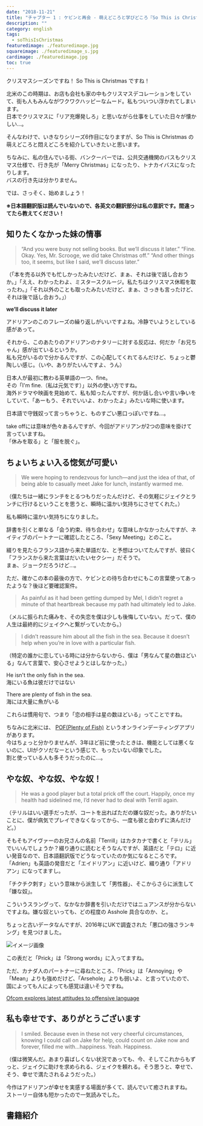 ```yaml
---
date: "2018-11-21"
title: "チャプター 1 : ケビンと再会 - 萌えどころと学びどころ『So This is Christmas/アドリアン･イングリッシュ(6)』"
description: ""
category: english
tags:
  - soThisIsChristmas
featuredimage: ./featuredimage.jpg
squareimage: ./featuredimage_s.jpg
cardimage: ./featuredimage.jpg
toc: true
---
```



クリスマスシーズンですね！ So This is Christmas ですね！

北米のこの時期は、お店も会社も家の中もクリスマスデコレーションをしていて、街も人もみんながワクワクハッピーなムード。私もついつい浮かれてしまいます。  
日本でクリスマスに「リア充爆発しろ」と思いながら仕事をしていた日々が懐かしい…。

そんなわけで、いきなりシリーズ6作目になりますが、So This is Christmas の萌えどころと悶えどころを紹介していきたいと思います。

ちなみに、私の住んでいる街、バンクーバーでは、公共交通機関のバスもクリスマス仕様で、行き先が「Merry Christmas」になったり、トナカイバスになったりします。  
バスの行き先は分かりません。

<Instagram id="Bqd8vrtH-Lj" />

では、さっそく、始めましょう！

<SoThisIsChristmasIndex />

**※日本語翻訳版は読んでいないので、各英文の翻訳部分は私の意訳です。間違ってたら教えてください！**

## 知りたくなかった妹の情事

<Blockquote srcBook="soThisIsChristmas" lang="en" book>
“And you were busy not selling books. But we’ll discuss it later.” “Fine. Okay. Yes, Mr. Scrooge, we did take Christmas off.” “And other things too, it seems, but like I said, we’ll discuss later.”
</Blockquote>

<p className="translation">（「本を売る以外でも忙しかったみたいだけど、まぁ、それは後で話し合おうか。」「ええ、わかったわよ、ミスタースクルージ。私たちはクリスマス休暇を取ったわ。」「それ以外のことも取ったみたいだけど、まぁ、さっきも言ったけど、それは後で話し合おう。」）</p>

**we’ll discuss it later**

アドリアンのこのフレーズの繰り返しがいいですよね。冷静でいようとしている感があって。

それから、このあたりのアドリアンのナタリーに対する反応は、何だか「お兄ちゃん」感が出ているというか。  
私も兄がいるので分かるんですが、この心配してくれてるんだけど、ちょっと鬱陶しい感じ。（いや、ありがたいんですよ、うん）

<Vocabulary en="Fine" ja="わかったよ、もういいよ" />

日本人が最初に教わる英単語の一つ、fine。  
その「I'm fine.（私は元気です）」以外の使い方ですね。  
海外ドラマや映画を見始めて、私も知ったんですが、何か話し合いや言い争いをしていて、「あーもう、それでいいよ、わかったよ」みたいな時に使います。

<Vocabulary en="Mr. Scrooge" ja="守銭奴、『A Christmas Carol』の主人公の名前" />

日本語で守銭奴って言っちゃうと、ものすごい悪口っぽいですね…。

<Vocabulary en="take 〜 off" ja="休みを取る、服を脱ぐ" />

take offには意味が色々あるんですが、今回がアドリアンが2つの意味を掛けて言っていますね。  
「休みを取る」と「服を脱ぐ」。

## ちょいちょい入る惚気が可愛い

<Blockquote srcBook="soThisIsChristmas" lang="en" book>
We were hoping to rendezvous for lunch—and just the idea of that, of being able to casually meet Jake for lunch, instantly warmed me.
</Blockquote>

<p className="translation">（僕たちは一緒にランチをとるつもりだったんだけど、その気軽にジェイクとランチに行けるということを思うと、瞬時に温かい気持ちにさせてくれた。）</p>

私も瞬時に温かい気持ちになりました。

<Vocabulary en="rendezvous" ja="会う約束、待ち合わせ" />

辞書を引くと単なる「会う約束、待ち合わせ」な意味しかなかったんですが、ネイティブのパートナーに確認したところ、「Sexy Meeting」とのこと。

綴りを見たらフランス語から来た単語だな、と予想はついてたんですが、彼曰く「フランスから来た言葉はだいたいセクシー」だそうで。  
まぁ、ジョークだろうけど...。

ただ、確かこの本の最後の方で、ケビンとの待ち合わせにもこの言葉使ってあったような？後ほど要確認案件。

<Blockquote srcBook="soThisIsChristmas" lang="en" book>
As painful as it had been getting dumped by Mel, I didn’t regret a minute of that heartbreak because my path had ultimately led to Jake.
</Blockquote>

<p className="translation">（メルに振られた痛みを、その失恋を僕は少しも後悔していない。だって、僕の人生は最終的にジェイクへと繋がっていたから。）</p>

<Vocabulary en="As painful as ～" ja="～と同じくらいの痛み" />

<Vocabulary en="get dumped" ja="（恋人に）捨てられる、振られる" />

<Blockquote srcBook="soThisIsChristmas" lang="en" book>
I didn’t reassure him about all the fish in the sea. Because it doesn’t help when you’re in love with a particular fish.
</Blockquote>

<p className="translation">（特定の誰かに恋している時には分からないから、僕は「男なんて星の数ほどいる」なんて言葉で、安心させようとはしなかった。）</p>

He isn't the only fish in the sea.  
海にいる魚は彼だけではない

There are plenty of fish in the sea.  
海には大量に魚がいる

これらは慣用句で、つまり「恋の相手は星の数ほどいる」ってことですね。

ちなみに北米には、 [POF(Plenty of Fish)](https://apps.apple.com/us/app/pof-dating/id389638243?ign-mpt=uo%3D4) というオンラインデーティングアプリがあります。  
今はちょっと分かりませんが、3年ほど前に使ったときは、機能としては悪くないのに、UIがクソだなーという感じで、もったいない印象でした。  
割と使っている人も多そうだったのに...。

## やな奴、やな奴、やな奴！

<Blockquote srcBook="soThisIsChristmas" lang="en" book>
He was a good player but a total prick off the court. Happily, once my health had sidelined me, I’d never had to deal with Terrill again.
</Blockquote>

<p className="translation">（テリルはいい選手だったが、コートを出ればただの嫌な奴だった。ありがたいことに、僕が病気でプレイできなくなってから、一度も彼と会わずに済んだけど。）</p>

そもそもアイヴァーのお兄さんの名前「Terrill」はカタカナで書くと「テリル」でいいんでしょうか？綴り通りに読むとそうなんですが、英語だと「テロ」に近い発音なので、日本語翻訳版でどうなっていたのか気になるところです。  
「Adrien」も英語の発音だと「エイドリアン」に近いけど、綴り通り「アドリアン」になってますし。

<Vocabulary en="prick" ja="嫌な奴" />

「チクチク刺す」という意味から派生して「男性器」、そこからさらに派生して「嫌な奴」。

こういうスラングって、なかなか辞書を引いただけではニュアンスが分からないですよね。嫌な奴といっても、どの程度の Asshole 具合なのか、と。

ちょっと古いデータなんですが、2016年にUKで調査された「悪口の強さランキング」を見つけました。

![イメージ画像](./20181121015542.jpg)

この表だと「Prick」は「Strong words」に入ってますね。

ただ、カナダ人のパートナーに尋ねたところ、「Prick」は「Annoying」や「Mean」よりも強めだけど、「Arsehole」よりも弱いよ、と言っていたので、国によっても人によっても感覚は違いそうですね。

[Ofcom explores latest attitudes to offensive language](https://www.ofcom.org.uk/about-ofcom/latest/media/media-releases/2016/attitudes-to-offensive-language)

## 私も幸せです、ありがとうございます

<Blockquote srcBook="soThisIsChristmas" lang="en" book>
I smiled. Because even in these not very cheerful circumstances, knowing I could call on Jake for help, could count on Jake now and forever, filled me with…happiness. Yeah. Happiness.
</Blockquote>

<p className="translation">（僕は微笑んだ。あまり喜ばしくない状況であっても、今、そしてこれからもずっと、ジェイクに助けを求められる、ジェイクを頼れる。そう思うと、幸せで、そう、幸せで満たされるようだった。）</p>

<Vocabulary en="even in" ja="にあっても、でさえも" />

<Vocabulary en="call on ... for help" ja="（人）に助けを求める" />

<Vocabulary en="count on ..." ja="（人）を頼りにする、当てにする" />

今作はアドリアンが幸せを実感する場面が多くて、読んでいて癒されますね。  
ストーリー自体も短かったので一気読みでした。

## 書籍紹介

<Amazon book="soThisIsChristmas" />

<SoThisIsChristmasIndex open />
